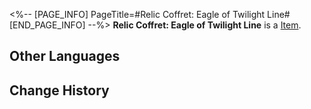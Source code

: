 <%-- [PAGE_INFO]
PageTitle=#Relic Coffret: Eagle of Twilight Line#
[END_PAGE_INFO] --%>
{{Item Infobox
|title       = Relic Coffret: Eagle of Twilight Line
|id          = 71009
|image       = Item Relic Coffret- Eagle of Twilight Line.png
|type        = 
|invCategory = Valuables
|rarity      = 5
|effect      = A device used to collect and restore the Lightdust in the Fragmentum to its original form. Use this to obtain a random 5-star relic from the Eagle of Twilight Line set.
|description = You never know what's in the box until you open it.
}}
{{Description|1=''"So it's essentially like buying a lottery ticket?"}}
'''Relic Coffret: Eagle of Twilight Line''' is a [[Item]].

==Other Languages==
{{Other Languages
|en   = Relic Coffret: Eagle of Twilight Line
|zhs  = 遗器铸盒：晨昏交界的翔鹰
|zht  = 遺器鑄盒：晨昏交界的翔鷹
|ja   = 遺物ボックス：昼夜の狭間を翔ける鷹
|ko   = 유물 주조함: 밤낮의 경계를 나는 매
|es   = Cofre de artefactos: Águila del crepúsculo
|fr   = Coffret à relique : Aigle de la frontière du crépuscule
|ru   = Сундук с Реликвиями: Орёл сумеречного рубежа
|th   = กล่องรีลิกส์: Eagle of Twilight Line
|vi   = Hộp Đúc Di Vật: Chim Ưng Ranh Giới Ngày Đêm
|de   = Reliktkästchen: Adler des Zwielichts
|id   = Relic Coffret: Eagle of Twilight Line
|pt   = Cofre de Relíquia: Águia da Linha do Crepúsculo
}}

==Change History==
{{Change History|2.0}}